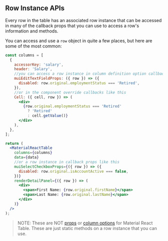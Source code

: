 
<Head>
  <title>Row Instance APIs - Material React Table Docs</title>
  <meta
    name="description"
    content="All the row instance methods and objects that can be accessed from the table instance in Material React Table"
  />
  <meta
    property="og:title"
    content="Material React Table Row Instance API Reference"
  />
  <meta
    property="og:description"
    content="A reference of all the row instance api methods and objects that can be used in Material React Table"
  />
</Head>

## Row Instance APIs

Every row in the table has an associated row instance that can be accessed in many of the callback props that you can use to access a row's information and methods.

You can access and use a `row` object in quite a few places, but here are some of the most common:

```jsx
const columns = [
  {
    accessorKey: 'salary',
    header: 'Salary',
    //you can access a row instance in column definition option callbacks like this
    muiEditTextFieldProps: ({ row }) => ({
      disabled: row.original.employmentStatus === 'Retired',
    }),
    //or in the component override callbacks like this
    Cell: ({ cell, row }) => (
      <div>
        {row.original.employmentStatus === 'Retired'
          ? 'Retired'
          : cell.getValue()}
      </div>
    ),
  },
];

return (
  <MaterialReactTable
    columns={columns}
    data={data}
    //or a row instance in callback props like this
    muiSelectCheckboxProps={({ row }) => ({
      disabled: row.original.isAccountActive === false,
    })}
    renderDetailPanel={({ row }) => (
      <div>
        <span>First Name: {row.original.firstName}</span>
        <span>Last Name: {row.original.lastName}</span>
      </div>
    )}
  />
);
```

> NOTE: These are NOT [props](/docs/api/props) or [column options](/docs/api/column-options) for Material React Table. These are just static methods on a row instance that you can use.

<RowInstanceAPIsTable />

<SourceCode />
